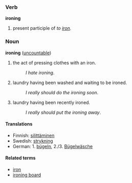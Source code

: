 ===Verb===
'''ironing'''

# present participle of ''to [[iron]]''.

===Noun===
'''ironing''' ([[uncountable]])

# the act of pressing clothes with an iron.
#:''I hate ironing''.
# laundry having been washed and waiting to be ironed.
#:''I really should do the ironing soon''.
# laundry having been recently ironed.
#:''I really should put the ironing away''.

====Translations====
*Finnish: [[silittäminen]]
*Swedish: [[strykning]]
*German: 1. [[bügeln]], 2./3. [[Bügelwäsche]]

====Related terms====
*[[iron]]
*[[ironing board]]